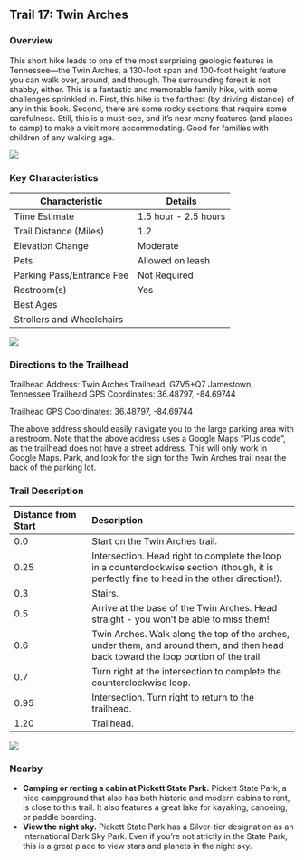 ## Trail 17: Twin Arches

### Overview

This short hike leads to one of the most surprising geologic features in Tennessee---the Twin Arches, a 130-foot span and 100-foot height feature you can walk over, around, and through. The surrounding forest is not shabby, either. This is a fantastic and memorable family hike, with some challenges sprinkled in. First, this hike is the farthest (by driving distance) of any in this book. Second, there are some rocky sections that require some carefulness. Still, this is a must-see, and it's near many features (and places to camp) to make a visit more accommodating. Good for families with children of any walking age.

![](img/trail-17-figure-01.jpg)

### Key Characteristics

| **Characteristic**        | **Details**          |
|---------------------------|----------------------|
| Time Estimate             | 1.5 hour - 2.5 hours |
| Trail Distance (Miles)    | 1.2                  |
| Elevation Change          | Moderate             |
| Pets                      | Allowed on leash     |
| Parking Pass/Entrance Fee | Not Required         |
| Restroom(s)               | Yes                  |
| Best Ages                 |                      |
| Strollers and Wheelchairs |                      |

![](maps/trail-17-map.jpeg)

### Directions to the Trailhead

Trailhead Address: Twin Arches Trailhead, G7V5+Q7 Jamestown, Tennessee Trailhead GPS Coordinates: 36.48797, -84.69744

Trailhead GPS Coordinates: 36.48797, -84.69744

The above address should easily navigate you to the large parking area with a restroom. Note that the above address uses a Google Maps "Plus code", as the trailhead does not have a street address. This will only work in Google Maps. Park, and look for the sign for the Twin Arches trail near the back of the parking lot.

### Trail Description

| Distance from Start | Description                                                                                                                                 |
|:-------------------|:---------------------------------------------------|
| 0.0                 | Start on the Twin Arches trail.                                                                                                             |
| 0.25                | Intersection. Head right to complete the loop in a counterclockwise section (though, it is perfectly fine to head in the other direction!). |
| 0.3                 | Stairs.                                                                                                                                     |
| 0.5                 | Arrive at the base of the Twin Arches. Head straight - you won't be able to miss them!                                                      |
| 0.6                 | Twin Arches. Walk along the top of the arches, under them, and around them, and then head back toward the loop portion of the trail.        |
| 0.7                 | Turn right at the intersection to complete the counterclockwise loop.                                                                       |
| 0.95                | Intersection. Turn right to return to the trailhead.                                                                                        |
| 1.20                | Trailhead.                                                                                                                                  |

![](img/angel rocks.jpg)

### Nearby

-   **Camping or renting a cabin at Pickett State Park.** Pickett State Park, a nice campground that also has both historic and modern cabins to rent, is close to this trail. It also features a great lake for kayaking, canoeing, or paddle boarding.
-   **View the night sky.** Pickett State Park has a Silver-tier designation as an International Dark Sky Park. Even if you're not strictly in the State Park, this is a great place to view stars and planets in the night sky.
